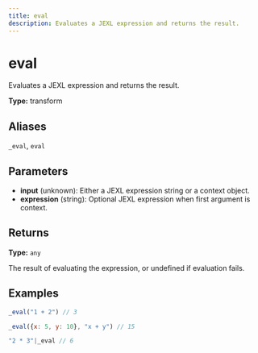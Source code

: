 ```yaml
---
title: eval
description: Evaluates a JEXL expression and returns the result.
---
```


# eval

Evaluates a JEXL expression and returns the result.

**Type:** transform

## Aliases

`_eval`, `eval`

## Parameters

- **input** (unknown): Either a JEXL expression string or a context object.
- **expression** (string): Optional JEXL expression when first argument is context.

## Returns

**Type:** `any`

The result of evaluating the expression, or undefined if evaluation fails.

## Examples

```javascript
_eval("1 + 2") // 3
```

```javascript
_eval({x: 5, y: 10}, "x + y") // 15
```

```javascript
"2 * 3"|_eval // 6
```
